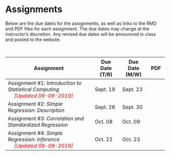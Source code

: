 # Assignments

Below are the due dates for the assignments, as well as links to the RMD and PDF files for each assignment. The due dates may change at the instructor's discretion. Any revised due dates will be announced in class and posted to the website.

<br />
<!-- <img src="img/update.png" width="20px" height="20px"> -->

<table class="table">

<thead>
<tr>
<th style="width:50%;">Assignment</th>
<th style="width:15%;">Due Date (T/R)</th>
<th style="width:15%;">Due Date (M/W)</th>
<th style="width:10%;text-align:center">PDF</th>
</tr>
</thead>

<tbody>

<tr>
<td>Assignment \#1: *Introduction to Statistical Computing* <br />
  <span style="margin-left:20px; color:red;">*[Updated 09-09-2019]*</span>
</td>
<td>Sept. 19</td>
<td>Sept. 23</td>
<td align="center" style="vertical-align:middle;">
  <a href="https://github.com/zief0002/epsy-8251/raw/master/assignments/assignment-01-intro-to-statistical-computing.pdf">
    <span class="fa fa-file-pdf" style="color: #ff2600; font-size: 20px;"></span>
  </a>
</td>
</tr>



<tr>
<td>Assignment \#2: *Simple Regression: Description*</td>
<td>Sept. 26</td>
<td>Sept. 30</td>
<td align="center" style="vertical-align:middle;">
  <a href="https://github.com/zief0002/epsy-8251/raw/master/assignments/assignment-02-simple-regression-description.pdf">
    <span class="fa fa-file-pdf" style="color: #ff2600; font-size: 20px;"></span>
  </a>
</td>
</tr>

<tr>
<td>Assignment \#3: *Correlation and Standardized Regression*</td>
<td>Oct. 08</td>
<td>Oct. 09</td>
<td align="center" style="vertical-align:middle;">
  <a href="https://github.com/zief0002/epsy-8251/raw/master/assignments/assignment-03-correlation-and-standardized-regression.pdf">
    <span class="fa fa-file-pdf" style="color: #ff2600; font-size: 20px;"></span>
  </a>
</td>
</tr>

<tr>
<td>Assignment \#4: *Simple Regression: Inference*<br />
  <span style="margin-left:20px; color:red;">*[Updated 09-09-2019]*</span>
</td>
<td>Oct. 22</td>
<td>Oct. 23</td>
<td align="center" style="vertical-align:middle;">
  <a href="https://github.com/zief0002/epsy-8251/raw/master/assignments/assignment-04-simple-regression-inference.pdf">
    <span class="fa fa-file-pdf" style="color: #ff2600; font-size: 20px;"></span>
  </a>
</td>
</tr>

<!-- <tr> -->
<!-- <td>Assignment \#5: *Introduction to Multiple Regression*</td> -->
<!-- <td>Oct. 31</td> -->
<!-- <td>Nov. 04</td> -->
<!-- <td align="center" style="vertical-align:middle;"> -->
<!--   <a href="https://github.com/zief0002/epsy-8251/raw/master/assignments/assignment-05-introduction-to-multiple-regression.pdf"> -->
<!--     <span class="fa fa-file-pdf" style="color: #ff2600; font-size: 20px;"></span> -->
<!--   </a> -->
<!-- </td> -->
<!-- </tr> -->

<!-- <tr> -->
<!-- <td>Assignment \#6: *Regression Assumptions*</td> -->
<!-- <td>Nov. 12</td> -->
<!-- <td>Nov. 13</td> -->
<!-- <td align="center" style="vertical-align:middle;"> -->
<!--   <a href="https://github.com/zief0002/epsy-8251/raw/master/assignments/assignment-06-regression-assumptions.pdf"> -->
<!--     <span class="fa fa-file-pdf" style="color: #ff2600; font-size: 20px;"></span> -->
<!--   </a> -->
<!-- </td> -->
<!-- </tr> -->



<!-- <tr> -->
<!-- <td>Assignment \#7: *Analysis of Covariance Using Multiple Regression*</td> -->
<!-- <td>Nov. 19</td> -->
<!-- <td>Nov. 20</td> -->
<!-- <td align="center" style="vertical-align:middle;"> -->
<!--   <a href="https://github.com/zief0002/epsy-8251/raw/master/assignments/assignment-07-ancova.pdf"> -->
<!--     <span class="fa fa-file-pdf" style="color: #ff2600; font-size: 20px;"></span> -->
<!--   </a> -->
<!-- </td> -->
<!-- </tr> -->


<!-- <tr> -->
<!-- <td>Assignment \#8: *Analysis of Covariance Using Multiple Regression: Part II*</td> -->
<!-- <td>Dec. 03</td> -->
<!-- <td>Dec. 02</td> -->
<!-- <td align="center" style="vertical-align:middle;"> -->
<!--   <a href="https://github.com/zief0002/epsy-8251/raw/master/assignments/assignment-08-ancova-part-ii.pdf"> -->
<!--     <span class="fa fa-file-pdf" style="color: #ff2600; font-size: 20px;"></span> -->
<!--   </a> -->
<!-- </td> -->
<!-- </tr> -->


<!-- <tr> -->
<!-- <td>Assignment \#9: *Interaction Models*</td> -->
<!-- <td colspan='2' align='center'>Dec. 13 <br/> (due at 12:00pm in EdSciB 250)</td> -->
<!-- <td align="center" style="vertical-align:middle;"> -->
<!--   <a href="https://github.com/zief0002/epsy-8251/raw/master/assignments/assignment-09-interactions.pdf"> -->
<!--     <span class="fa fa-file-pdf" style="color: #ff2600; font-size: 20px;"></span> -->
<!--   </a> -->
<!-- </td> -->
<!-- </tr> -->

</tbody>
</table>